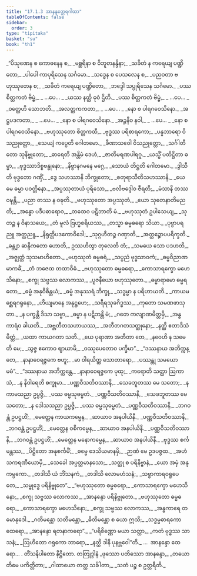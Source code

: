 ```yaml
---
title: "17.1.3 အာနန္ဒတ္ထေရဂါထာ"
tableOfContents: false
sidebar:
  order: 3
type: "tipitaka"
basket: "su"
book: "th1"
---
```



<DynamicBreadcrumb />

<Division number="1017" book="th1" e="ch" v="19" p="346">

<Paragraph number="1368" type="verses" book="th1">
_“ပိသုဏေန စ ကောဓနေန စ,_  
_မစ္ဆရိနာ စ ဝိဘူတနန္ဒိနာ;_  
_သခိတံ န ကရေယျ ပဏ္ဍိတော,_  
_ပါပေါ ကာပုရိသေန သင်္ဂမော._  

</Paragraph>

</Division>
<Division number="1018" book="th1" e="ch" v="19" p="346">

<Paragraph number="1369" type="verses" book="th1">
_သဒ္ဓေန စ ပေသလေန စ,_  
_ပညဝတာ ဗဟုဿုတေန စ;_  
_သခိတံ ကရေယျ ပဏ္ဍိတော,_  
_ဘဒ္ဒေါ သပ္ပုရိသေန သင်္ဂမော._  

</Paragraph>

</Division>
<Division number="1019" book="th1" e="ch" v="19" p="346">

<Paragraph number="1370" type="verses" book="th1">
_ပဿ စိတ္တကတံ ဗိမ္ဗံ,_  
_ …ပေ… _  
_ယဿ နတ္ထိ ဓုဝံ ဌိတိ._  

</Paragraph>

</Division>
<Division number="1020" book="th1" e="ch" v="19" p="346">

<Paragraph number="1371" type="verses" book="th1">
_ပဿ စိတ္တကတံ ဗိမ္ဗံ,_  
_ …ပေ… _  
_ဝတ္ထေဟိ သောဘတိ._  

</Paragraph>

</Division>
<Division number="1021" book="th1" e="ch" v="19" p="347">

<Paragraph number="1372" type="verses" book="th1">
_အလတ္တကကတာ,_  
_ …ပေ… _  
_နော စ ပါရဂဝေသိနော._  

</Paragraph>

</Division>
<Division number="1022" book="th1" e="ch" v="19" p="347">

<Paragraph number="1373" type="verses" book="th1">
_အဋ္ဌပဒကတာ,_  
_ …ပေ… _  
_နော စ ပါရဂဝေသိနော._  

</Paragraph>

</Division>
<Division number="1023" book="th1" e="ch" v="19" p="347">

<Paragraph number="1374" type="verses" book="th1">
_အဉ္ဇနီဝ နဝါ,_  
_ …ပေ… _  
_နော စ ပါရဂဝေသိနော._  

</Paragraph>

</Division>
<Division number="1024" book="th1" e="ch" v="19" p="347">

<Paragraph number="1375" type="verses" book="th1">
_ဗဟုဿုတော စိတ္တကထီ,_  
_ဗုဒ္ဓဿ ပရိစာရကော;_  
_ပန္နဘာရော ဝိသညုတ္တော,_  
_သေယျံ ကပ္ပေတိ ဂေါတမော._  

</Paragraph>

</Division>
<Division number="1025" book="th1" e="ch" v="19" p="347">

<Paragraph number="1376" type="verses" book="th1">
_ခီဏာသဝေါ ဝိသညုတ္တော,_  
_သင်္ဂါတီတော သုနိဗ္ဗုတော;_  
_ဓာရေတိ အန္တိမံ ဒေဟံ,_  
_ဇာတိမရဏပါရဂူ._  

</Paragraph>

</Division>
<Division number="1026" book="th1" e="ch" v="19" p="347">

<Paragraph number="1377" type="verses" book="th1">
_ယသ္မိံ ပတိဋ္ဌိတာ ဓမ္မာ,_  
_ဗုဒ္ဓဿာဒိစ္စဗန္ဓုနော;_  
_နိဗ္ဗာနဂမနေ မဂ္ဂေ,_  
_သောယံ တိဋ္ဌတိ ဂေါတမော._  

</Paragraph>

</Division>
<Division number="1027" book="th1" e="ch" v="19" p="347">

<Paragraph number="1378" type="verses" book="th1">
_ဒွါသီတိ ဗုဒ္ဓတော ဂဏှိံ,_  
_ဒွေ သဟဿာနိ ဘိက္ခုတော;_  
_စတုရာသီတိသဟဿာနိ,_  
_ယေ မေ ဓမ္မာ ပဝတ္တိနော._  

</Paragraph>

</Division>
<Division number="1028" book="th1" e="ch" v="19" p="347">

<Paragraph number="1379" type="verses" book="th1">
_အပ္ပဿုတာယံ ပုရိသော,_  
_ဗလိဗဒ္ဒေါဝ ဇီရတိ;_  
_မံသာနိ တဿ ဝဍ္ဎန္တိ,_  
_ပညာ တဿ န ဝဍ္ဎတိ._  

</Paragraph>

</Division>
<Division number="1029" book="th1" e="ch" v="19" p="347">

<Paragraph number="1380" type="verses" book="th1">
_ဗဟုဿုတော အပ္ပဿုတံ,_  
_ယော သုတေနာတိမညတိ;_  
_အန္ဓော ပဒီပဓာရောဝ,_  
_တထေဝ ပဋိဘာတိ မံ._  

</Paragraph>

</Division>
<Division number="1030" book="th1" e="ch" v="19" p="347">

<Paragraph number="1381" type="verses" book="th1">
_ဗဟုဿုတံ ဥပါသေယျ,_  
_သုတဉ္စ န ဝိနာသယေ;_  
_တံ မူလံ ဗြဟ္မစရိယဿ,_  
_တသ္မာ ဓမ္မဓရော သိယာ._  

</Paragraph>

</Division>
<Division number="1031" book="th1" e="ch" v="19" p="347">

<Paragraph number="1382" type="verses" book="th1">
_ပုဗ္ဗာပရညူ အတ္ထညူ,_  
_နိရုတ္တိပဒကောဝိဒေါ;_  
_သုဂ္ဂဟီတဉ္စ ဂဏှာတိ,_  
_အတ္ထဉ္စောပပရိက္ခတိ._  

</Paragraph>

</Division>
<Division number="1032" book="th1" e="ch" v="19" p="347">

<Paragraph number="1383" type="verses" book="th1">
_ခန္တျာ ဆန္ဒိကတော ဟောတိ,_  
ဥဿဟိတွာ တုလေတိ တံ;_  
_သမယေ သော ပဒဟတိ,_  
_အဇ္ဈတ္တံ သုသမာဟိတော._  

</Paragraph>

</Division>
<Division number="1033" book="th1" e="ch" v="19" p="347">

<Paragraph number="1384" type="verses" book="th1">
_ဗဟုဿုတံ ဓမ္မဓရံ,_  
_သပ္ပညံ ဗုဒ္ဓသာဝကံ;_  
_ဓမ္မဝိညာဏမာကင်္ခံ,_  
_တံ ဘဇေထ တထာဝိဓံ._  

</Paragraph>

</Division>
<Division number="1034" book="th1" e="ch" v="19" p="347">

<Paragraph number="1385" type="verses" book="th1">
_ဗဟုဿုတော ဓမ္မဓရော,_  
_ကောသာရက္ခော မဟေသိနော;_  
_စက္ခု သဗ္ဗဿ လောကဿ,_  
_ပူဇနီယော ဗဟုဿုတော._  

</Paragraph>

</Division>
<Division number="1035" book="th1" e="ch" v="19" p="347">

<Paragraph number="1386" type="verses" book="th1">
_ဓမ္မာရာမော ဓမ္မရတော,_  
_ဓမ္မံ အနုဝိစိန္တယံ;_  
_ဓမ္မံ အနုဿရံ ဘိက္ခု,_  
_သဒ္ဓမ္မာ န ပရိဟာယတိ._  

</Paragraph>

</Division>
<Division number="1036" book="th1" e="ch" v="19" p="348">

<Paragraph number="1387" type="verses" book="th1">
_ကာယမစ္ဆေရဂရုနော,_  
_ဟိယျမာနေ အနုဋ္ဌဟေ;_  
_သရီရသုခဂိဒ္ဓဿ,_  
_ကုတော သမဏဖာသုတာ._  

</Paragraph>

</Division>
<Division number="1037" book="th1" e="ch" v="19" p="348">

<Paragraph number="1388" type="verses" book="th1">
_န ပက္ခန္တိ ဒိသာ သဗ္ဗာ,_  
_ဓမ္မာ န ပဋိဘန္တိ မံ;_  
_ဂတေ ကလျာဏမိတ္တမှိ,_  
_အန္ဓကာရံဝ ခါယတိ._  

</Paragraph>

</Division>
<Division number="1038" book="th1" e="ch" v="19" p="348">

<Paragraph number="1389" type="verses" book="th1">
_အဗ္ဘတီတသဟာယဿ,_  
_အတီတဂတသတ္ထုနော;_  
_နတ္ထိ ဧတာဒိသံ မိတ္တံ,_  
_ယထာ ကာယဂတာ သတိ._  

</Paragraph>

</Division>
<Division number="1039" book="th1" e="ch" v="19" p="348">

<Paragraph number="1390" type="verses" book="th1">
_ယေ ပုရာဏာ အတီတာ တေ,_  
_နဝေဟိ န သမေတိ မေ;_  
_သွဇ္ဇ ဧကောဝ ဈာယာမိ,_  
_ဝဿုပေတောဝ ပက္ခိမာ”._  

</Paragraph>

</Division>
<Division number="1040" book="th1" e="ch" v="19" p="348">

<Paragraph number="1391" type="verses" book="th1">
_“ဒဿနာယ အဘိက္ကန္တေ,_  
_နာနာဝေရဇ္ဇကေ ဗဟူ;_  
_မာ ဝါရယိတ္ထ သောတာရော,_  
_ပဿန္တု သမယော မမံ”._  

</Paragraph>

</Division>
<Division number="1041" book="th1" e="ch" v="19" p="348">

<Paragraph number="1392" type="verses" book="th1">
_“ဒဿနာယ အဘိက္ကန္တေ,_  
_နာနာဝေရဇ္ဇကေ ပုထု;_  
_ကရောတိ သတ္ထာ ဩကာသံ,_  
_န နိဝါရေတိ စက္ခုမာ._  

</Paragraph>

</Division>
<Division number="1042" book="th1" e="ch" v="19" p="348">

<Paragraph number="1393" type="verses" book="th1">
_ပဏ္ဏဝီသတိဝဿာနိ,_  
_သေခဘူတဿ မေ သတော;_  
_န ကာမသညာ ဥပ္ပဇ္ဇိ,_  
_ပဿ ဓမ္မသုဓမ္မတံ._  

</Paragraph>

</Division>
<Division number="1043" book="th1" e="ch" v="19" p="348">

<Paragraph number="1394" type="verses" book="th1">
_ပဏ္ဏဝီသတိဝဿာနိ,_  
_သေခဘူတဿ မေ သတော;_  
_န ဒေါသသညာ ဥပ္ပဇ္ဇိ,_  
_ပဿ ဓမ္မသုဓမ္မတံ._  

</Paragraph>

</Division>
<Division number="1044" book="th1" e="ch" v="19" p="348">

<Paragraph number="1395" type="verses" book="th1">
_ပဏ္ဏဝီသတိဝဿာနိ,_  
_ဘဂဝန္တံ ဥပဋ္ဌဟိံ;_  
_မေတ္တေန ကာယကမ္မေန,_  
_ဆာယာဝ အနပါယိနီ._  

</Paragraph>

</Division>
<Division number="1045" book="th1" e="ch" v="19" p="348">

<Paragraph number="1396" type="verses" book="th1">
_ပဏ္ဏဝီသတိဝဿာနိ,_  
_ဘဂဝန္တံ ဥပဋ္ဌဟိံ;_  
_မေတ္တေန ဝစီကမ္မေန,_  
_ဆာယာဝ အနပါယိနီ._  

</Paragraph>

</Division>
<Division number="1046" book="th1" e="ch" v="19" p="348">

<Paragraph number="1397" type="verses" book="th1">
_ပဏ္ဏဝီသတိဝဿာနိ,_  
_ဘဂဝန္တံ ဥပဋ္ဌဟိံ;_  
_မေတ္တေန မနောကမ္မေန,_  
_ဆာယာဝ အနပါယိနီ._  

</Paragraph>

</Division>
<Division number="1047" book="th1" e="ch" v="19" p="348">

<Paragraph number="1398" type="verses" book="th1">
_ဗုဒ္ဓဿ စင်္ကမန္တဿ,_  
_ပိဋ္ဌိတော အနုစင်္ကမိံ;_  
_ဓမ္မေ ဒေသိယမာနမှိ,_  
_ဉာဏံ မေ ဥဒပဇ္ဇထ._  

</Paragraph>

</Division>
<Division number="1048" book="th1" e="ch" v="19" p="348">

<Paragraph number="1399" type="verses" book="th1">
_အဟံ သကရဏီယောမှိ,_  
_သေခေါ အပ္ပတ္တမာနသော;_  
_သတ္ထု စ ပရိနိဗ္ဗာနံ,_  
_ယော အမှံ အနုကမ္ပကော._  

</Paragraph>

</Division>
<Division number="1049" book="th1" e="ch" v="19" p="349">

<Paragraph number="1400" type="verses" book="th1">
_တဒါသိ ယံ ဘိံသနကံ,_  
_တဒါသိ လောမဟံသနံ;_  
_သဗ္ဗာကာရဝရူပေတေ,_  
_သမ္ဗုဒ္ဓေ ပရိနိဗ္ဗုတေ”._  

</Paragraph>

</Division>
<Division number="1050" book="th1" e="ch" v="19" p="349">

<Paragraph number="1401" type="verses" book="th1">
_“ဗဟုဿုတော ဓမ္မဓရော,_  
_ကောသာရက္ခော မဟေသိနော;_  
_စက္ခု သဗ္ဗဿ လောကဿ,_  
_အာနန္ဒော ပရိနိဗ္ဗုတော._  

</Paragraph>

</Division>
<Division number="1051" book="th1" e="ch" v="19" p="349">

<Paragraph number="1402" type="verses" book="th1">
_ဗဟုဿုတော ဓမ္မဓရော,_  
_ကောသာရက္ခော မဟေသိနော;_  
_စက္ခု သဗ္ဗဿ လောကဿ,_  
_အန္ဓကာရေ တမောနုဒေါ._  

</Paragraph>

</Division>
<Division number="1052" book="th1" e="ch" v="19" p="349">

<Paragraph number="1403" type="verses" book="th1">
_ဂတိမန္တော သတိမန္တော,_  
_ဓိတိမန္တော စ ယော ဣသိ;_  
_သဒ္ဓမ္မဓာရကော ထေရော,_  
_အာနန္ဒော ရတနာကရော”._  

</Paragraph>

</Division>
<Division number="1053" book="th1" e="ch" v="19" p="349">

<Paragraph number="1404" type="verses" book="th1">
_“ပရိစိဏ္ဏော မယာ သတ္ထာ,_  
_ကတံ ဗုဒ္ဓဿ သာသနံ;_  
_ဩဟိတော ဂရုကော ဘာရော,_  
_နတ္ထိ ဒါနိ ပုနဗ္ဘဝေါ”တိ._  


</Paragraph>
</Division>

<Paragraph number="1405" type="center" book="th1">
…  အာနန္ဒော ထေရော… .



</Paragraph>

<Paragraph number="1406" type="center" book="th1">
တိံသနိပါတော နိဋ္ဌိတော.



</Paragraph>

<Paragraph number="1407" type="center" book="th1">
တတြုဒ္ဒါနံ


</Paragraph>

<Paragraph number="1408" type="verses" book="th1">
_ဖုဿော ပတိဿော အာနန္ဒော,_  
_တယောတိမေ ပကိတ္တိတာ;_  
_ဂါထာယော တတ္ထ သင်္ခါတာ,_  
_သတံ ပဉ္စ စ ဥတ္တရီတိ._
</Paragraph>